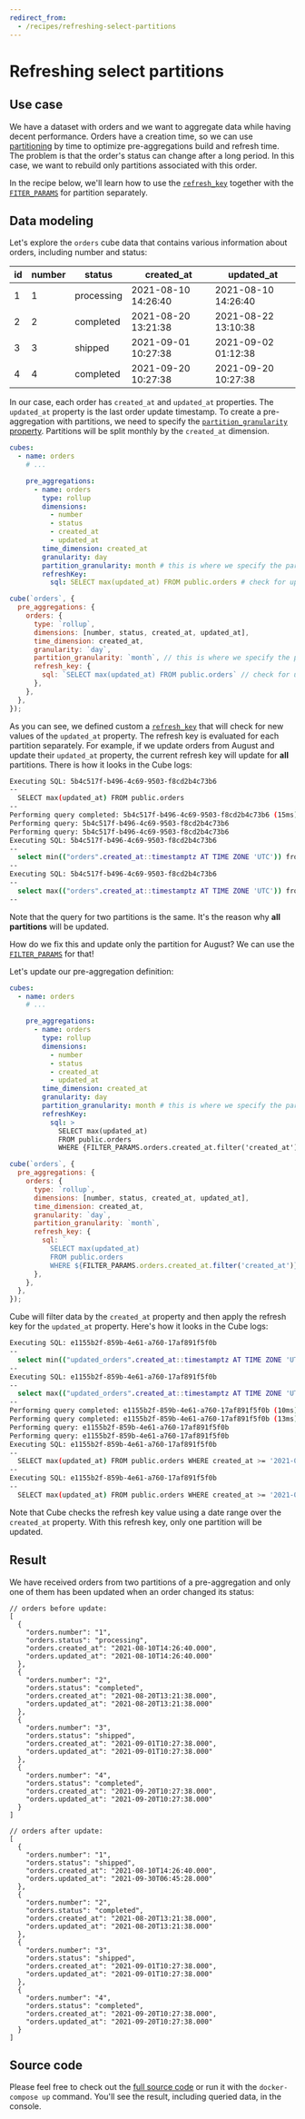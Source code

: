 ```yaml
---
redirect_from:
  - /recipes/refreshing-select-partitions
---
```


# Refreshing select partitions

## Use case

We have a dataset with orders and we want to aggregate data while having decent
performance. Orders have a creation time, so we can use
[partitioning](https://cube.dev/docs/caching/using-pre-aggregations#partitioning)
by time to optimize pre-aggregations build and refresh time. The problem is that
the order's status can change after a long period. In this case, we want to
rebuild only partitions associated with this order.

In the recipe below, we'll learn how to use the
[`refresh_key`](https://cube.dev/docs/schema/reference/pre-aggregations#parameters-refresh-key-sql)
together with the
[`FITER_PARAMS`](https://cube.dev/docs/schema/reference/cube#filter-params) for
partition separately.

## Data modeling

Let's explore the `orders` cube data that contains various information about
orders, including number and status:

| id  | number | status     | created_at          | updated_at          |
| --- | ------ | ---------- | ------------------- | ------------------- |
| 1   | 1      | processing | 2021-08-10 14:26:40 | 2021-08-10 14:26:40 |
| 2   | 2      | completed  | 2021-08-20 13:21:38 | 2021-08-22 13:10:38 |
| 3   | 3      | shipped    | 2021-09-01 10:27:38 | 2021-09-02 01:12:38 |
| 4   | 4      | completed  | 2021-09-20 10:27:38 | 2021-09-20 10:27:38 |

In our case, each order has `created_at` and `updated_at` properties. The
`updated_at` property is the last order update timestamp. To create a
pre-aggregation with partitions, we need to specify the
[`partition_granularity` property](https://cube.dev/docs/schema/reference/pre-aggregations#partition-granularity).
Partitions will be split monthly by the `created_at` dimension.

<CodeTabs>

```yaml
cubes:
  - name: orders
    # ...

    pre_aggregations:
      - name: orders
        type: rollup
        dimensions:
          - number
          - status
          - created_at
          - updated_at
        time_dimension: created_at
        granularity: day
        partition_granularity: month # this is where we specify the partition
        refreshKey:
          sql: SELECT max(updated_at) FROM public.orders # check for updates of the updated_at property
```

```javascript
cube(`orders`, {
  pre_aggregations: {
    orders: {
      type: `rollup`,
      dimensions: [number, status, created_at, updated_at],
      time_dimension: created_at,
      granularity: `day`,
      partition_granularity: `month`, // this is where we specify the partition
      refresh_key: {
        sql: `SELECT max(updated_at) FROM public.orders` // check for updates of the updated_at property
      },
    },
  },
});
```

</CodeTabs>

As you can see, we defined custom a
[`refresh_key`](https://cube.dev/docs/schema/reference/pre-aggregations#parameters-refresh-key-sql)
that will check for new values of the `updated_at` property. The refresh key is
evaluated for each partition separately. For example, if we update orders from
August and update their `updated_at` property, the current refresh key will
update for **all** partitions. There is how it looks in the Cube logs:

```bash
Executing SQL: 5b4c517f-b496-4c69-9503-f8cd2b4c73b6
--
  SELECT max(updated_at) FROM public.orders
--
Performing query completed: 5b4c517f-b496-4c69-9503-f8cd2b4c73b6 (15ms)
Performing query: 5b4c517f-b496-4c69-9503-f8cd2b4c73b6
Performing query: 5b4c517f-b496-4c69-9503-f8cd2b4c73b6
Executing SQL: 5b4c517f-b496-4c69-9503-f8cd2b4c73b6
--
  select min(("orders".created_at::timestamptz AT TIME ZONE 'UTC')) from public.orders AS "orders"
--
Executing SQL: 5b4c517f-b496-4c69-9503-f8cd2b4c73b6
--
  select max(("orders".created_at::timestamptz AT TIME ZONE 'UTC')) from public.orders AS "orders"
--
```

Note that the query for two partitions is the same. It's the reason why **all
partitions** will be updated.

How do we fix this and update only the partition for August? We can use the
[`FILTER_PARAMS`](https://cube.dev/docs/schema/reference/cube#filter-params) for
that!

Let's update our pre-aggregation definition:

<CodeTabs>

```yaml
cubes:
  - name: orders
    # ...

    pre_aggregations:
      - name: orders
        type: rollup
        dimensions:
          - number
          - status
          - created_at
          - updated_at
        time_dimension: created_at
        granularity: day
        partition_granularity: month # this is where we specify the partition
        refreshKey:
          sql: >
            SELECT max(updated_at)
            FROM public.orders
            WHERE {FILTER_PARAMS.orders.created_at.filter('created_at')}
```

```javascript
cube(`orders`, {
  pre_aggregations: {
    orders: {
      type: `rollup`,
      dimensions: [number, status, created_at, updated_at],
      time_dimension: created_at,
      granularity: `day`,
      partition_granularity: `month`,
      refresh_key: {
        sql: `
          SELECT max(updated_at)
          FROM public.orders
          WHERE ${FILTER_PARAMS.orders.created_at.filter('created_at')}`
      },
    },
  },
});
```

</CodeTabs>

Cube will filter data by the `created_at` property and then apply the refresh
key for the `updated_at` property. Here's how it looks in the Cube logs:

```bash
Executing SQL: e1155b2f-859b-4e61-a760-17af891f5f0b
--
  select min(("updated_orders".created_at::timestamptz AT TIME ZONE 'UTC')) from public.orders AS "updated_orders"
--
Executing SQL: e1155b2f-859b-4e61-a760-17af891f5f0b
--
  select max(("updated_orders".created_at::timestamptz AT TIME ZONE 'UTC')) from public.orders AS "updated_orders"
--
Performing query completed: e1155b2f-859b-4e61-a760-17af891f5f0b (10ms)
Performing query completed: e1155b2f-859b-4e61-a760-17af891f5f0b (13ms)
Performing query: e1155b2f-859b-4e61-a760-17af891f5f0b
Performing query: e1155b2f-859b-4e61-a760-17af891f5f0b
Executing SQL: e1155b2f-859b-4e61-a760-17af891f5f0b
--
  SELECT max(updated_at) FROM public.orders WHERE created_at >= '2021-08-01T00:00:00.000Z'::timestamptz AND created_at <= '2021-08-31T23:59:59.999Z'::timestamptz
--
Executing SQL: e1155b2f-859b-4e61-a760-17af891f5f0b
--
  SELECT max(updated_at) FROM public.orders WHERE created_at >= '2021-09-01T00:00:00.000Z'::timestamptz AND created_at <= '2021-09-30T23:59:59.999Z'::timestamptz
```

Note that Cube checks the refresh key value using a date range over the
`created_at` property. With this refresh key, only one partition will be
updated.

## Result

We have received orders from two partitions of a pre-aggregation and only one of
them has been updated when an order changed its status:

```json5
// orders before update:
[
  {
    "orders.number": "1",
    "orders.status": "processing",
    "orders.created_at": "2021-08-10T14:26:40.000",
    "orders.updated_at": "2021-08-10T14:26:40.000"
  },
  {
    "orders.number": "2",
    "orders.status": "completed",
    "orders.created_at": "2021-08-20T13:21:38.000",
    "orders.updated_at": "2021-08-20T13:21:38.000"
  },
  {
    "orders.number": "3",
    "orders.status": "shipped",
    "orders.created_at": "2021-09-01T10:27:38.000",
    "orders.updated_at": "2021-09-01T10:27:38.000"
  },
  {
    "orders.number": "4",
    "orders.status": "completed",
    "orders.created_at": "2021-09-20T10:27:38.000",
    "orders.updated_at": "2021-09-20T10:27:38.000"
  }
]
```

```json5
// orders after update:
[
  {
    "orders.number": "1",
    "orders.status": "shipped",
    "orders.created_at": "2021-08-10T14:26:40.000",
    "orders.updated_at": "2021-09-30T06:45:28.000"
  },
  {
    "orders.number": "2",
    "orders.status": "completed",
    "orders.created_at": "2021-08-20T13:21:38.000",
    "orders.updated_at": "2021-08-20T13:21:38.000"
  },
  {
    "orders.number": "3",
    "orders.status": "shipped",
    "orders.created_at": "2021-09-01T10:27:38.000",
    "orders.updated_at": "2021-09-01T10:27:38.000"
  },
  {
    "orders.number": "4",
    "orders.status": "completed",
    "orders.created_at": "2021-09-20T10:27:38.000",
    "orders.updated_at": "2021-09-20T10:27:38.000"
  }
]
```

## Source code

Please feel free to check out the
[full source code](https://github.com/cube-js/cube/tree/master/examples/recipes/refreshing-select-partitions)
or run it with the `docker-compose up` command. You'll see the result, including
queried data, in the console.
